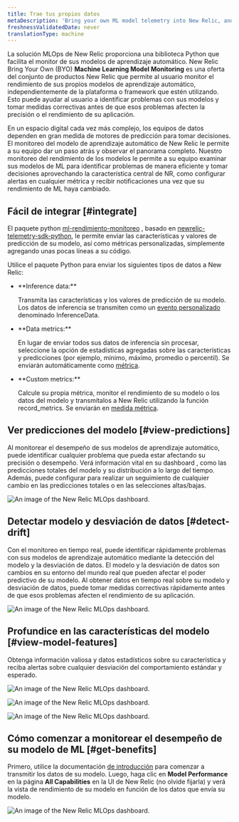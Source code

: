 ```yaml
---
title: Trae tus propios datos
metaDescription: 'Bring your own ML model telemetry into New Relic, and start getting value from your ML model data in just a few minutes'
freshnessValidatedDate: never
translationType: machine
---
```


La solución MLOps de New Relic proporciona una biblioteca Python que facilita el monitor de sus modelos de aprendizaje automático. New Relic Bring Your Own (BYO) <DNT>**Machine Learning Model Monitoring**</DNT> es una oferta del conjunto de productos New Relic que permite al usuario monitor el rendimiento de sus propios modelos de aprendizaje automático, independientemente de la plataforma o framework que estén utilizando. Esto puede ayudar al usuario a identificar problemas con sus modelos y tomar medidas correctivas antes de que esos problemas afecten la precisión o el rendimiento de su aplicación.

En un espacio digital cada vez más complejo, los equipos de datos dependen en gran medida de motores de predicción para tomar decisiones. El monitoreo del modelo de aprendizaje automático de New Relic le permite a su equipo dar un paso atrás y observar el panorama completo. Nuestro monitoreo del rendimiento de los modelos le permite a su equipo examinar sus modelos de ML para identificar problemas de manera eficiente y tomar decisiones aprovechando la característica central de NR, como configurar alertas en cualquier métrica y recibir notificaciones una vez que su rendimiento de ML haya cambiado.

## Fácil de integrar [#integrate]

El paquete python [ml-rendimiento-monitoreo](https://github.com/newrelic-experimental/ml-performance-monitoring) , basado en [newrelic-telemetry-sdk-python](https://github.com/newrelic/newrelic-telemetry-sdk-python)​​, le permite enviar las características y valores de predicción de su modelo, así como métricas personalizadas, simplemente agregando unas pocas líneas a su código.

Utilice el paquete Python para enviar los siguientes tipos de datos a New Relic:

* <DNT>
    **Inference data:**
  </DNT>

  Transmita las características y los valores de predicción de su modelo. Los datos de inferencia se transmiten como un [evento personalizado](/docs/data-apis/ingest-apis/introduction-event-api/) denominado InferenceData.

* <DNT>
    **Data metrics:**
  </DNT>

  En lugar de enviar todos sus datos de inferencia sin procesar, seleccione la opción de estadísticas agregadas sobre las características y predicciones (por ejemplo, mínimo, máximo, promedio o percentil). Se enviarán automáticamente como [métrica](/docs/data-apis/ingest-apis/metric-api/introduction-metric-api/).

* <DNT>
    **Custom metrics:**
  </DNT>

  Calcule su propia métrica, monitor el rendimiento de su modelo o los datos del modelo y transmítalos a New Relic utilizando la función record_metrics. Se enviarán en [medida métrica](/docs/data-apis/ingest-apis/metric-api/introduction-metric-api/).

## Ver predicciones del modelo [#view-predictions]

Al monitorear el desempeño de sus modelos de aprendizaje automático, puede identificar cualquier problema que pueda estar afectando su precisión o desempeño. Verá información vital en su dashboard , como las predicciones totales del modelo y su distribución a lo largo del tiempo. Además, puede configurar <InlinePopover type="alerts"/>para realizar un seguimiento de cualquier cambio en las predicciones totales o en las selecciones altas/bajas.

<img
  title="An image of the model performance and predictions in New Relic"
  alt="An image of the New Relic MLOps dashboard."
  src="/images/model-performance-monitoring_screenshot-full_predictions.webp"
/>

## Detectar modelo y desviación de datos [#detect-drift]

Con el monitoreo en tiempo real, puede identificar rápidamente problemas con sus modelos de aprendizaje automático mediante la detección del modelo y la desviación de datos. El modelo y la desviación de datos son cambios en su entorno del mundo real que pueden afectar el poder predictivo de su modelo. Al obtener datos en tiempo real sobre su modelo y desviación de datos, puede tomar medidas correctivas rápidamente antes de que esos problemas afecten el rendimiento de su aplicación.

<img
  title="An image of the model and data drift in New Relic"
  alt="An image of the New Relic MLOps dashboard."
  src="/images/model-performance-monitoring_screenshot-full_performance-drift.webp"
/>

## Profundice en las características del modelo [#view-model-features]

Obtenga información valiosa y datos estadísticos sobre su característica y reciba alertas sobre cualquier desviación del comportamiento estándar y esperado.

<img
  title="An image of the model features in New Relic"
  alt="An image of the New Relic MLOps dashboard."
  src="/images/model-performance-monitoring_screenshot-full_model-features.webp"
/>

<img
  title="An image of the feature distribution in New Relic"
  alt="An image of the New Relic MLOps dashboard."
  src="/images/model-performance-monitoring_screenshot-full_feature-distribution.webp"
/>

<img
  title="An image of the model count, missing values, and standard deviation in New Relic"
  alt="An image of the New Relic MLOps dashboard."
  src="/images/model-performance-monitoring_screenshot-full_standard-deviation.webp"
/>

## Cómo comenzar a monitorear el desempeño de su modelo de ML [#get-benefits]

Primero, utilice la documentación [de introducción](/docs/mlops/bring-your-own/getting-started-byo/) para comenzar a transmitir los datos de su modelo. Luego, haga clic en <DNT>**Model Performance**</DNT> en la página <DNT>**All Capabilities**</DNT> en la UI de New Relic (no olvide fijarla) y verá la vista de rendimiento de su modelo en función de los datos que envía su modelo.

<img
  title="An image of the model performance tab in the New Relic navigation menu"
  alt="An image of the New Relic MLOps dashboard."
  src="/images/model-performance-monitoring_screenshot-full_model-performance-tab.webp"
/>
